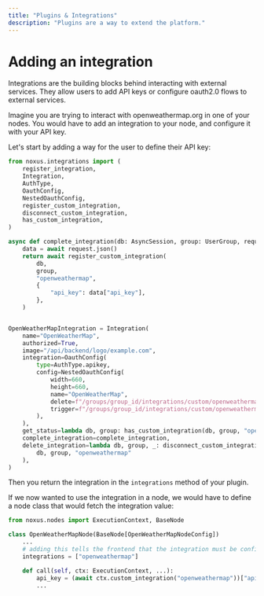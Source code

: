 ```yaml
---
title: "Plugins & Integrations"
description: "Plugins are a way to extend the platform."
---
```


# Adding an integration

Integrations are the building blocks behind interacting with external services. They allow users to add API keys or configure oauth2.0 flows to external services.

Imagine you are trying to interact with openweathermap.org in one of your nodes. You would have to add an integration to your node, and configure it with your API key.

Let's start by adding a way for the user to define their API key:

```python
from noxus.integrations import (
    register_integration,
    Integration,
    AuthType,
    OauthConfig,
    NestedOauthConfig,
    register_custom_integration,
    disconnect_custom_integration,
    has_custom_integration,
)

async def complete_integration(db: AsyncSession, group: UserGroup, request: Request):
    data = await request.json()
    return await register_custom_integration(
        db,
        group,
        "openweathermap",
        {
            "api_key": data["api_key"],
        },
    )


OpenWeatherMapIntegration = Integration(
    name="OpenWeatherMap",
    authorized=True,
    image="/api/backend/logo/example.com",
    integration=OauthConfig(
        type=AuthType.apikey,
        config=NestedOauthConfig(
            width=660,
            height=660,
            name="OpenWeatherMap",
            delete=f"/groups/group_id/integrations/custom/openweathermap/disconnect",
            trigger=f"/groups/group_id/integrations/custom/openweathermap",
        ),
    ),
    get_status=lambda db, group: has_custom_integration(db, group, "openweathermap"),
    complete_integration=complete_integration,
    delete_integration=lambda db, group, _: disconnect_custom_integration(
        db, group, "openweathermap"
    ),
)
```

Then you return the integration in the `integrations` method of your plugin.

If we now wanted to use the integration in a node, we would have to define a node class that would fetch the integration value:

```python
from noxus.nodes import ExecutionContext, BaseNode

class OpenWeatherMapNode(BaseNode[OpenWeatherMapNodeConfig])
    ...
    # adding this tells the frontend that the integration must be configured to use the node
    integrations = ["openweathermap"]

    def call(self, ctx: ExecutionContext, ...):
        api_key = (await ctx.custom_integration("openweathermap"))["api_key"]
        ...
```
